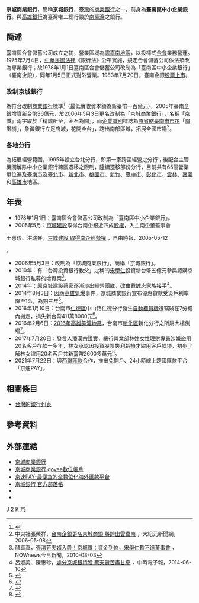 {{Bank Financial Information
| name                          = 京城商業銀行股份有限公司
| else_name                     =King's Town Bank Co., Ltd.
| image                         =[[File:KTB.svg|320px]]
| full_name                     =
| abbreviated_name              = 京城銀
| slogan                        = 精誠所至；金石為開
| market_information            = {{twse|2809}}<br>（1983年7月20日上市）
| isin_code                     = TW0002809001
| swift_code                    = TNBBTWTN
| iban_code                     =
| finance_code_list = 台灣的銀行列表
| finance_code                  = 054
| open_date                     = 1951年7月11日
| closing_date                  =
| zip_code                      =700
| location                      = {{ROC}}<br /> [[臺南市|臺南市]][[中西區_(臺南市)|中西區]]西門路一段506號
| key_people         = 董事長：戴誠志<br/>總經理：張日政
| capital                       = [[新臺幣|新台幣]]105.12億元（2011年9月）<ref>{{Cite web |url=http://mops.twse.com.tw/mops/web/t05st03 |title=公開資訊觀測站 |access-date=2012-02-12 |archive-date=2013-10-05 |archive-url=https://web.archive.org/web/20131005231151/http://mops.twse.com.tw/mops/web/t05st03 |dead-url=no }}</ref>
| revenue                       = 
| major_shareholder             =戴誠志(6.98%)<br/>蔡天贊(6.49%)<br/>[[三商美邦人壽|三商美邦人壽]](6.35%)<br/>新銳投資 (4.93%)<br/>金城建設 (4.33%)
| homepage                      = https://customer.ktb.com.tw/new/
| footnotes                     = 
| width                         = 340px
}}
'''京城商業銀行'''，簡稱'''京城銀行'''，[[臺灣|臺灣]]的[[商業銀行|商業銀行]]之一，前身為'''臺南區中小企業銀行'''。與[[高雄銀行|高雄銀行]]為臺灣唯二總行設於[[南臺灣|南臺灣]]之銀行。

==簡述==
臺南區合會儲蓄公司成立之初，營業區域為[[雲嘉南地區|雲嘉南地區]]，以投標式[[合會|合會]]業務營運。1975年7月4日，[[中華民國法律|中華民國法律]]《銀行法》公布實施，規定合會儲蓄公司依法須改為專業銀行；故1978年1月1日臺南區合會儲蓄公司改制為「臺南區中小企業銀行」（臺南企銀），同年1月5日正式對外營業。1983年7月20日，臺南企銀[[股票上市|股票上市]]。

=== 改制京城銀行 ===
為符合改制[[商業銀行|商業銀行]]標準<ref>{{Cite web |url=http://www.6law.idv.tw/6law/law3/%E5%95%86%E6%A5%AD%E9%8A%80%E8%A1%8C%E8%A8%AD%E7%AB%8B%E6%A8%99%E6%BA%96.htm |title=行政院金融監督管理委員會  商業銀行設立標準 |accessdate=2012-02-12 |archive-date=2019-01-29 |archive-url=https://web.archive.org/web/20190129015651/http://www.6law.idv.tw/6law/law3/%E5%95%86%E6%A5%AD%E9%8A%80%E8%A1%8C%E8%A8%AD%E7%AB%8B%E6%A8%99%E6%BA%96.htm |dead-url=no }}</ref>（最低實收資本額為新臺幣一百億元），2005年臺南企銀增資新台幣36億元，於2006年5月3日更名改制為「京城商業銀行」，名稱「京城」兩字取於「精誠所至，金石為開」，而[[企業識別|企業識別]]標誌為[[台南市_(省轄市)|原省轄臺南市]][[市花|市花]]「[[鳳凰樹|鳳凰樹]]」，象徵銀行立足府城，花開全台」，跨出南部區域，拓展全國市場<REF>
中央社張榮祥，[http://www.epochtimes.com/b5/6/5/8/n1311284.htm 台南企銀更名京城商銀 將跨出雲嘉南] {{Wayback|url=http://www.epochtimes.com/b5/6/5/8/n1311284.htm |date=20190513055515 }}，大紀元新聞網，2006-05-08
</REF>。

=== 各地分行 ===
為拓展經營範圍，1995年設立台北分行，即第一家跨區經營之分行；後配合主管機關解除中小企業銀行跨區遷移之限制，陸續遷移部份分行，目前共有65個營業單位遍及[[臺南市|臺南市]]及[[臺北市|臺北市]]、[[新北市|新北市]]、[[桃園市|桃園市]]、[[新竹都會區|新竹]]、[[臺中市|臺中市]]、[[彰化市|彰化市]]、[[雲林縣|雲林]]、[[嘉義都會區|嘉義]]和[[高雄市|高雄市]]地區。

== 年表 ==
*1978年1月1日：臺南區合會儲蓄公司改制為「臺南區中小企業銀行」。
*2005年5月：[[京城建設|京城建設]]取得台南企銀近四成[[股權|股權]]，入主南企董監事會<REF>
王惠珍、洪瑞琴，[http://news.ltn.com.tw/news/business/paper/18485 京城建設 取得南企經營權] {{Wayback|url=http://news.ltn.com.tw/news/business/paper/18485 |date=20170820160646 }}，自由時報，2005-05-12
</REF>。
*2006年5月3日：改制為「京城商業銀行」，簡稱「京城銀行」。
*2010年：有「台灣投資銀行教父」之稱的[[宋學仁|宋學仁]]投資新台幣五億元參與認購京城銀行私募的增資案<ref>顏真真，[https://www.nownews.com/news/20100803/606243 張清芳夫婿入股！京城銀：資金到位，宋學仁暫不進董事會] {{Wayback|url=https://www.nownews.com/news/20100803/606243 |date=20170820164523 }}，NOWnews今日新聞，2010-08-03</ref>。
*2014年：原京城建設蔡家逐漸淡出經營團隊，改由戴誠志家族接手<ref>呂淑美、陳惠珍，[http://www.chinatimes.com/newspapers/20140610000034-260202 處分京城銀持股 蔡天贊苦盡甘來] {{Wayback|url=http://www.chinatimes.com/newspapers/20140610000034-260202 |date=20190516074151 }}，中時電子報，2014-06-10</ref>。
*2014年8月3日：因應[[高雄氣爆|高雄氣爆]]事件，京城商業銀行宣布優惠貸款受災戶利率降至1%，為期三年<ref>{{Cite web |url=http://news.ltn.com.tw/news/society/breakingnews/1071763 |title=高雄氣爆》京城銀：貸款受災戶 3年內利率降至1% |accessdate=2014-08-03 |archive-date=2019-05-16 |archive-url=https://web.archive.org/web/20190516105136/https://news.ltn.com.tw/news/society/breakingnews/1071763 |dead-url=no }}</ref>。
*2016年1月10日：台南市[[仁德區|仁德區]]中山路仁德分行發生[[自動櫃員機|自動櫃員機]]遭竊賊在7分鐘內搬走，損失新台幣411萬8000元<ref>{{Cite web |url=http://www.chinatimes.com/newspapers/20160111000263-260102 |title=《京城銀離奇竊案》 7分鐘搬走逾百公斤提款機 |accessdate=2016-05-12 |archive-date=2019-05-15 |archive-url=https://web.archive.org/web/20190515081656/https://www.chinatimes.com/newspapers/20160111000263-260102 |dead-url=no }}</ref>。
*2016年2月6日：[[2016年高雄美濃地震|2016年高雄美濃地震]]，台南市[[新化區|新化區]]新化分行之所屬大樓倒塌<ref>{{Cite web |url=https://www.youtube.com/watch?v=B3ihxRwz09E |title=京城銀行震塌 2鄰宅遭壓毀索賠 |accessdate=2016-05-12 |archive-date=2019-02-22 |archive-url=https://web.archive.org/web/20190222073633/https://www.youtube.com/watch?v=B3ihxRwz09E |dead-url=no }}</ref>。
*2017年7月20日：發言人潘漢宗證實，總行營業部林姓女性[[理財專員|理財專員]]涉嫌盜用20名客戶存款十多年，林女承認因投資股票失利虧損才盜用客戶款項，初步了解林女盜用20名客戶共新臺幣2600多萬元<ref>{{Cite web |url=https://udn.com/news/story/7321/2594914 |title=京城銀行女理專10年盜領2650萬元 20名客戶受害 |accessdate=2017-07-22 |archive-date=2019-05-13 |archive-url=https://web.archive.org/web/20190513232754/https://udn.com/news/story/7321/2594914 |dead-url=no }}</ref>。
*2021年7月22日：與[[西聯匯款|西聯匯款]]合作，推出免開戶、24小時線上跨國匯款平台「京速PAY」。

== 相關條目 ==
* [[台灣的銀行列表|台灣的銀行列表]]

== 參考資料 ==
{{Reflist}}

== 外部連結 ==
*[https://customer.ktb.com.tw/new/ 京城商業銀行] {{Wayback|url=https://customer.ktb.com.tw/new/ |date=20210426180452 }}{{zh-tw}}
*[https://goyee.ktb.com.tw/CUST/#/ 京城商業銀行 goyee數位帳戶] {{Wayback|url=https://goyee.ktb.com.tw/CUST/#/ |date=20210302132042 }}{{zh-tw}}
*[https://ktb-wu.com.tw/ 京速PAY-最便宜的全數位化海外匯款平台] {{Wayback|url=https://ktb-wu.com.tw/ |date=20220113052642 }}{{zh-tw}}
*[https://blog.ktb.com.tw/ 京城銀行 官方部落格]{{Wayback|url=https://www.ktb.com.tw/ |date=20190411090707 }}{{zh-tw}}
*{{facebook|ktb2809|京城銀行 在地的感動}}
*{{facebook|KTBQSend|King's Town Bank Money Transfer - Chuyển tiền nhanh quốc tế}}


{{TW Bank}}

[[Category:臺灣的銀行|J]]
[[Category:臺灣證券交易所上市公司|2]]
[[Category:總部位於台南市的工商業機構|K 京]]